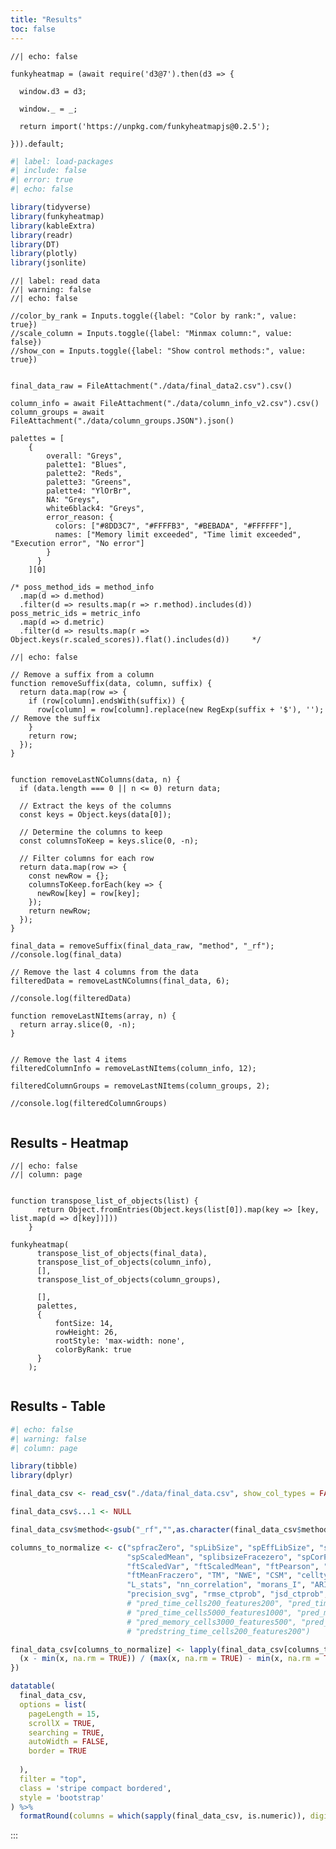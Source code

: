 ---
title: "Results"
toc: false
---




```{ojs}
//| echo: false

funkyheatmap = (await require('d3@7').then(d3 => {

  window.d3 = d3;

  window._ = _;

  return import('https://unpkg.com/funkyheatmapjs@0.2.5');

})).default;

```


```{r setup}
#| label: load-packages
#| include: false
#| error: true
#| echo: false

library(tidyverse)
library(funkyheatmap)
library(kableExtra)
library(readr)
library(DT)
library(plotly)
library(jsonlite)
``` 



```{ojs}
//| label: read data
//| warning: false
//| echo: false

//color_by_rank = Inputs.toggle({label: "Color by rank:", value: true})
//scale_column = Inputs.toggle({label: "Minmax column:", value: false})
//show_con = Inputs.toggle({label: "Show control methods:", value: true})


final_data_raw = FileAttachment("./data/final_data2.csv").csv()

column_info = await FileAttachment("./data/column_info_v2.csv").csv()
column_groups = await FileAttachment("./data/column_groups.JSON").json()

palettes = [
    {
        overall: "Greys",
        palette1: "Blues",
        palette2: "Reds",
        palette3: "Greens",
        palette4: "YlOrBr",
        NA: "Greys",
        white6black4: "Greys",
        error_reason: {
          colors: ["#8DD3C7", "#FFFFB3", "#BEBADA", "#FFFFFF"],
          names: ["Memory limit exceeded", "Time limit exceeded", "Execution error", "No error"]
        }
      }
    ][0]     

/* poss_method_ids = method_info
  .map(d => d.method)
  .filter(d => results.map(r => r.method).includes(d))
poss_metric_ids = metric_info
  .map(d => d.metric)
  .filter(d => results.map(r => Object.keys(r.scaled_scores)).flat().includes(d))     */
```

```{ojs}
//| echo: false

// Remove a suffix from a column
function removeSuffix(data, column, suffix) {
  return data.map(row => {
    if (row[column].endsWith(suffix)) {
      row[column] = row[column].replace(new RegExp(suffix + '$'), ''); // Remove the suffix
    }
    return row;
  });
}


function removeLastNColumns(data, n) {
  if (data.length === 0 || n <= 0) return data;

  // Extract the keys of the columns
  const keys = Object.keys(data[0]);

  // Determine the columns to keep
  const columnsToKeep = keys.slice(0, -n);

  // Filter columns for each row
  return data.map(row => {
    const newRow = {};
    columnsToKeep.forEach(key => {
      newRow[key] = row[key];
    });
    return newRow;
  });
}

final_data = removeSuffix(final_data_raw, "method", "_rf");
//console.log(final_data)

// Remove the last 4 columns from the data
filteredData = removeLastNColumns(final_data, 6);

//console.log(filteredData)

function removeLastNItems(array, n) {
  return array.slice(0, -n);
}


// Remove the last 4 items
filteredColumnInfo = removeLastNItems(column_info, 12);

filteredColumnGroups = removeLastNItems(column_groups, 2);

//console.log(filteredColumnGroups)


```
::: {.column-page}
## Results - Heatmap


```{ojs}
//| echo: false
//| column: page


function transpose_list_of_objects(list) {
      return Object.fromEntries(Object.keys(list[0]).map(key => [key, list.map(d => d[key])]))
    }

funkyheatmap(
      transpose_list_of_objects(final_data),
      transpose_list_of_objects(column_info),
      [],
      transpose_list_of_objects(column_groups),
      
      [],
      palettes,
      {
          fontSize: 14,
          rowHeight: 26,
          rootStyle: 'max-width: none',
          colorByRank: true
      }
    );


```



## Results - Table
```{r}
#| echo: false
#| warning: false
#| column: page

library(tibble)
library(dplyr)

final_data_csv <- read_csv("./data/final_data.csv", show_col_types = FALSE)

final_data_csv$...1 <- NULL

final_data_csv$method<-gsub("_rf","",as.character(final_data_csv$method))

columns_to_normalize <- c("spfracZero", "spLibSize", "spEffLibSize", "spTMM", "spScaledVar", 
                          "spScaledMean", "splibsizeFracezero", "spCorPearson", "ftFracZero", 
                          "ftScaledVar", "ftScaledMean", "ftPearson", "ftScaleMeanVal", 
                          "ftMeanFraczero", "TM", "NWE", "CSM", "celltype_interaction", 
                          "L_stats", "nn_correlation", "morans_I", "ARI", "NMI", "recall_svg", 
                          "precision_svg", "rmse_ctprob", "jsd_ctprob", "mantel_cor", "cosine_cor")
                          # "pred_time_cells200_features200", "pred_time_cells3000_features500", 
                          # "pred_time_cells5000_features1000", "pred_memory_cells200_features200", 
                          # "pred_memory_cells3000_features500", "pred_memory_cells5000_features1000",
                          # "predstring_time_cells200_features200")

final_data_csv[columns_to_normalize] <- lapply(final_data_csv[columns_to_normalize], function(x) {
  (x - min(x, na.rm = TRUE)) / (max(x, na.rm = TRUE) - min(x, na.rm = TRUE))
})

datatable(
  final_data_csv,
  options = list(
    pageLength = 15,
    scrollX = TRUE,
    searching = TRUE,
    autoWidth = FALSE,
    border = TRUE
    
  ),
  filter = "top",
  class = 'stripe compact bordered',
  style = 'bootstrap'
) %>%
  formatRound(columns = which(sapply(final_data_csv, is.numeric)), digits = 2)
```

:::

:::

